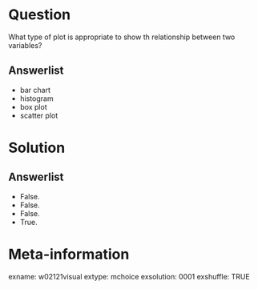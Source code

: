 Question
========
What type of plot is appropriate to show th relationship between two variables?

Answerlist
----------
* bar chart
* histogram
* box plot
* scatter plot


Solution
========

Answerlist
----------
* False.
* False.
* False.
* True.


Meta-information
================
exname: w02121visual
extype: mchoice
exsolution: 0001
exshuffle: TRUE